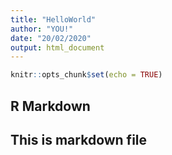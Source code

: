 ---
title: "HelloWorld"
author: "YOU!"
date: "20/02/2020"
output: html_document
---

```{r setup, include=FALSE}
knitr::opts_chunk$set(echo = TRUE)
```

## R Markdown


## This is markdown file
